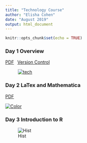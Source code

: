```yaml
---
title: "Technology Course"
author: "Elisha Cohen"
date: "August 2019"
output: html_document
---
```


```r
knitr::opts_chunk$set(echo = TRUE)
```

### Day 1 Overview

[<i class="fa fa-file-pdf-o" aria-hidden="true"></i> PDF][day1-pdf]&ensp;
[<i class="fa fa-file-pdf-o" aria-hidden="true"></i> Version Control][vc-html]

<figure class="fullwidth">

[![tech][tech-icon]][day1-pdf]


</figure>
[tech-icon]: public/img/tech-icon.png
[test-html]: /slides/test-slides.html
[day1-pdf]: /tex/tech-course-Day1.pdf
[vc-html]: /slides/Verson-Control.html

### Day 2 LaTex and Mathematica

[<i class="fa fa-file-pdf-o" aria-hidden="true"></i> PDF][day2-pdf]&ensp;

[![Color][color-stripes-jpg]][day2-pdf]
</figure>
[color-stripes-jpg]: /img/color-stripes.jpg
[day2-pdf]: /PDFs/Tech-course-Day2-FA19.pdf

### Day 3 Introduction to R
![Hist][hist-jpg]
</figure>
[hist-jpg]: /img/histogram.jpeg